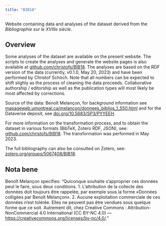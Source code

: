 ```yaml
---
title: "BIB18"
---
```


Website containing data and analyses of the dataset derived from the *Bibliographie sur le XVIIIe siècle*. 

## Overview 

Some analyses of the dataset are available on the present website. The scripts to create the analyses and generate the website pages is also available at [github.com/christofs/BIB18](https://github.com/christofs/BIB18). The analyses are based on the RDF version of the data (currently, v0.1.0, May 20, 2023) and have been performed by Christof Schöch. Note that all numbers can be expected to shift slighly as the process of cleaning the data proceeds. Collaborative authorship / editorship as well as the publication types will most likely be most affected by corrections. 

Source of the data: Benoît Melançon, for background information see [mapageweb.umontreal.ca/melancon/donnees_biblios_1_550.html](http://mapageweb.umontreal.ca/melancon/donnees_biblios_1_550.html) and for the Dataverse deposit, see [doi.org/10.5683/SP3/PYYEEH](https://doi.org/10.5683/SP3/PYYEEH). 

For more information on the transformation process, and to obtain the dataset in various formats (BibTeX, Zotero RDF, JSON), see: [github.com/christofs/BIB18](https://github.com/christofs/BIB18). The transformation was performed in May 2023. 

The full bibliography can also be consulted on Zotero, see: [zotero.org/groups/5067408/BIB18](https://www.zotero.org/groups/5067408/BIB18).

## Nota bene

Benoît Melançon specifies: "Quiconque souhaite s’approprier ces données peut le faire, sous deux conditions. 1. L’attribution de la collecte des données doit toujours être rappelée, par exemple sous la forme «Données colligées par Benoît Melançon». 2. Aucune exploitation commerciale de ces données n’est tolérée. Elles ne peuvent pas être vendues sous quelque forme que ce soit. Autrement dit, chez Creative Commons : Attribution-NonCommercial 4.0 International (CC BY-NC 4.0) — [https://creativecommons.org/licenses/by-nc/4.0/](https://creativecommons.org/licenses/by-nc/4.0/)."
